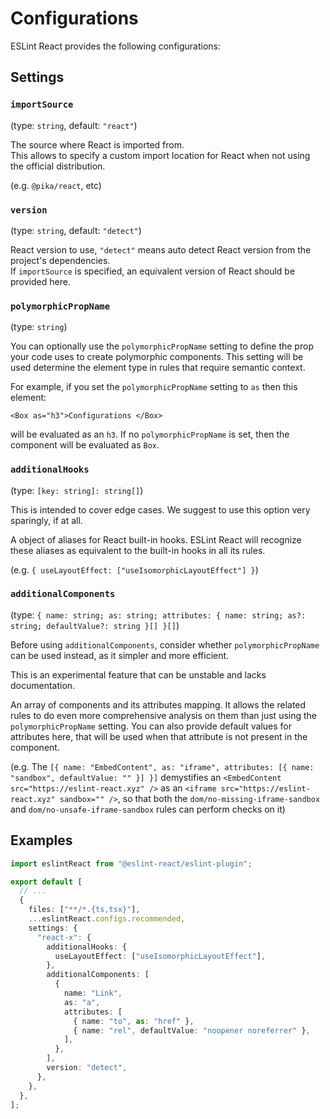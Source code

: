 
# Configurations

ESLint React provides the following configurations:

## Settings

### `importSource`

(type: `string`, default: `"react"`)

The source where React is imported from.\
This allows to specify a custom import location for React when not using the official distribution.

(e.g. `@pika/react`, etc)

### `version`

(type: `string`, default: `"detect"`)

React version to use, `"detect"` means auto detect React version from the project's dependencies.\
If `importSource` is specified, an equivalent version of React should be provided here.

### `polymorphicPropName`

(type: `string`)

You can optionally use the `polymorphicPropName` setting to define the prop your code uses to create polymorphic components. This setting will be used determine the element type in rules that require semantic context.

For example, if you set the `polymorphicPropName` setting to `as` then this element:

`<Box as="h3">Configurations </Box>`

will be evaluated as an `h3`. If no `polymorphicPropName` is set, then the component will be evaluated as `Box`.

### `additionalHooks`

(type: `[key: string]: string[]`)

<Callout type="warning">This is intended to cover edge cases. We suggest to use this option very sparingly, if at all.</Callout>

A object of aliases for React built-in hooks. ESLint React will recognize these aliases as equivalent to the built-in hooks in all its rules.

(e.g. `{ useLayoutEffect: ["useIsomorphicLayoutEffect"] }`)

### `additionalComponents`

(type: `{ name: string; as: string; attributes: { name: string; as?: string; defaultValue?: string }[] }[]`)

<Callout type="info">Before using `additionalComponents`, consider whether `polymorphicPropName` can be used instead, as it simpler and more efficient.</Callout>

<Callout type="warning">This is an experimental feature that can be unstable and lacks documentation.</Callout>

An array of components and its attributes mapping. It allows the related rules to do even more comprehensive analysis on them than just using the `polymorphicPropName` setting. You can also provide default values for attributes here, that will be used when that attribute is not present in the component.

(e.g. The `[{ name: "EmbedContent", as: "iframe", attributes: [{ name: "sandbox", defaultValue: "" }] }]` demystifies an `<EmbedContent src="https://eslint-react.xyz" />` as an `<iframe src="https://eslint-react.xyz" sandbox="" />`, so that both the `dom/no-missing-iframe-sandbox` and `dom/no-unsafe-iframe-sandbox` rules can perform checks on it)

## Examples

```ts filename="eslint.config.js"
import eslintReact from "@eslint-react/eslint-plugin";

export default [
  // ...
  {
    files: ["**/*.{ts,tsx}"],
    ...eslintReact.configs.recommended,
    settings: {
      "react-x": {
        additionalHooks: {
          useLayoutEffect: ["useIsomorphicLayoutEffect"],
        },
        additionalComponents: [
          {
            name: "Link",
            as: "a",
            attributes: [
              { name: "to", as: "href" },
              { name: "rel", defaultValue: "noopener noreferrer" },
            ],
          },
        ],
        version: "detect",
      },
    },
  },
];
```
